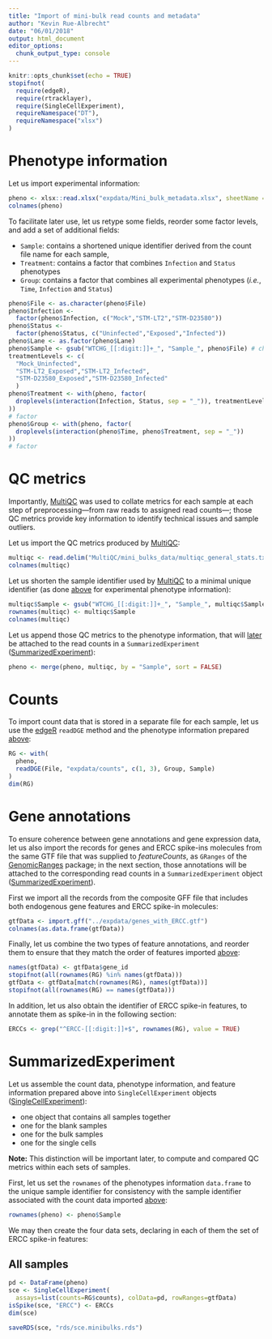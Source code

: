 ```yaml
---
title: "Import of mini-bulk read counts and metadata"
author: "Kevin Rue-Albrecht"
date: "06/01/2018"
output: html_document
editor_options: 
  chunk_output_type: console
---
```


```r
knitr::opts_chunk$set(echo = TRUE)
stopifnot(
  require(edgeR),
  require(rtracklayer),
  require(SingleCellExperiment),
  requireNamespace("DT"),
  requireNamespace("xlsx")
)
```

# Phenotype information {#phenotypes}

Let us import experimental information:

```r
pheno <- xlsx::read.xlsx("expdata/Mini_bulk_metadata.xlsx", sheetName = "pheno")
colnames(pheno)
```

To facilitate later use, let us retype some fields, reorder some factor levels,
and add a set of additional fields:

* `Sample`: contains a shortened unique identifier derived from the count
  file name for each sample,
* `Treatment`: contains a factor that combines `Infection` and `Status`
  phenotypes
* `Group`: contains a factor that combines all experimental phenotypes
  (*i.e.*, `Time`, `Infection` and `Status`)

```r
pheno$File <- as.character(pheno$File)
pheno$Infection <-
  factor(pheno$Infection, c("Mock","STM-LT2","STM-D23580"))
pheno$Status <-
  factor(pheno$Status, c("Uninfected","Exposed","Infected"))
pheno$Lane <- as.factor(pheno$Lane)
pheno$Sample <- gsub("WTCHG_[[:digit:]]+_", "Sample_", pheno$File) # character
treatmentLevels <- c(
  "Mock_Uninfected",
  "STM-LT2_Exposed","STM-LT2_Infected",
  "STM-D23580_Exposed","STM-D23580_Infected"
  )
pheno$Treatment <- with(pheno, factor(
  droplevels(interaction(Infection, Status, sep = "_")), treatmentLevels
))
# factor
pheno$Group <- with(pheno, factor(
  droplevels(interaction(pheno$Time, pheno$Treatment, sep = "_"))
))
# factor
```

# QC metrics {#QC}

Importantly, [MultiQC](http://multiqc.info) was used to collate metrics
for each sample at each step of preprocessing---from raw reads to assigned
read counts---; those QC metrics provide key information to identify
technical issues and sample outliers.

Let us import the QC metrics produced by [MultiQC](http://multiqc.info):

```r
multiqc <- read.delim("MultiQC/mini_bulks_data/multiqc_general_stats.txt")
colnames(multiqc)
```

Let us shorten the sample identifier used by [MultiQC](http://multiqc.info)
to a minimal unique identifier
(as done [above](#phenotypes) for experimental phenotype information):

```r
multiqc$Sample <- gsub("WTCHG_[[:digit:]]+_", "Sample_", multiqc$Sample)
rownames(multiqc) <- multiqc$Sample
colnames(multiqc)
```

Let us append those QC metrics to the phenotype information,
that will [later](#SummarizedExperiment) be attached to the read counts in a `SummarizedExperiment`
([SummarizedExperiment](http://bioconductor.org/packages/SummarizedExperiment)):

```r
pheno <- merge(pheno, multiqc, by = "Sample", sort = FALSE)
```

# Counts {#Counts}

To import count data that is stored in a separate file for each sample,
let us use the [edgeR](http://bioconductor.org/packages/edgeR)
`readDGE` method and the phenotype information prepared [above](#phenotypes):

```r
RG <- with(
  pheno,
  readDGE(File, "expdata/counts", c(1, 3), Group, Sample)
)
dim(RG)
```

# Gene annotations {.tabset}

To ensure coherence between gene annotations and gene expression data,
let us also import the records for genes and ERCC spike-ins molecules
from the same GTF file that was supplied to *featureCounts*,
as `GRanges` of the
[GenomicRanges](http://bioconductor.org/packages/GenomicRanges) package;
in the next section, those annotations will be attached to the corresponding
read counts in a `SummarizedExperiment` object
([SummarizedExperiment](http://bioconductor.org/packages/SummarizedExperiment)).

First we import all the records from the composite GFF file that includes
both endogenous gene features and ERCC spike-in molecules:

```r
gtfData <- import.gff("../expdata/genes_with_ERCC.gtf")
colnames(as.data.frame(gtfData))
```

Finally, let us combine the two types of feature annotations,
and reorder them to ensure that they match the order of features imported
[above](#Counts):

```r
names(gtfData) <- gtfData$gene_id
stopifnot(all(rownames(RG) %in% names(gtfData)))
gtfData <- gtfData[match(rownames(RG), names(gtfData))]
stopifnot(all(rownames(RG) == names(gtfData)))
```

In addition, let us also obtain the identifier of ERCC spike-in features,
to annotate them as spike-in in the following section:

```r
ERCCs <- grep("^ERCC-[[:digit:]]+$", rownames(RG), value = TRUE)
```

# SummarizedExperiment {#SummarizedExperiment .tabset}

Let us assemble the count data, phenotype information, and feature information
prepared above into `SingleCellExperiment` objects
([SingleCellExperiment](http://bioconductor.org/packages/SingleCellExperiment)):

* one object that contains all samples together
* one for the blank samples
* one for the bulk samples
* one for the single cells

**Note:**
This distinction will be important later, to compute and compared QC metrics
within each sets of samples.

First, let us set the `rownames` of the phenotypes information `data.frame` to
the unique sample identifier for consistency with the sample identifier
associated with the count data imported [above](#Counts):

```r
rownames(pheno) <- pheno$Sample
```

We may then create the four data sets, declaring in each of them the set
of ERCC spike-in features:

## All samples

```r
pd <- DataFrame(pheno)
sce <- SingleCellExperiment(
  assays=list(counts=RG$counts), colData=pd, rowRanges=gtfData)
isSpike(sce, "ERCC") <- ERCCs
dim(sce)
```

<!-- As HTML pages are built independently, objects need to be saved to disk
and imported as needed by the following R mardown files -->

```r
saveRDS(sce, "rds/sce.minibulks.rds")
```
